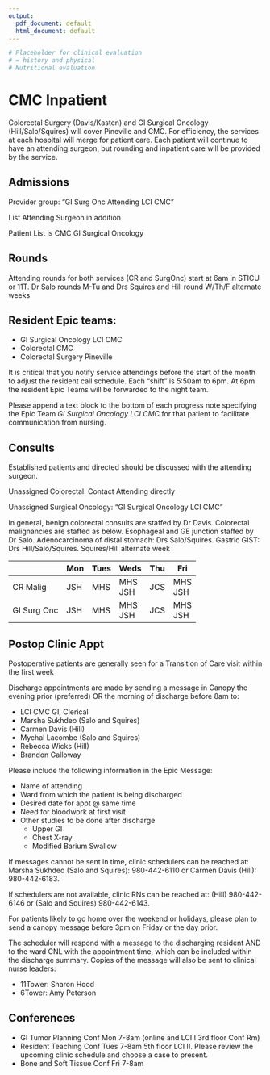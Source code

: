```yaml
---
output:
  pdf_document: default
  html_document: default
---
```

```r
# Placeholder for clinical evaluation
# = history and physical
# Nutritional evaluation
```
# CMC Inpatient

Colorectal Surgery (Davis/Kasten) and GI Surgical Oncology (Hill/Salo/Squires) will cover Pineville and CMC. For efficiency, the services at each hospital will merge for patient care. Each patient will continue to have an attending surgeon, but rounding and inpatient care will be provided by the service.

## Admissions

Provider group: “GI Surg Onc Attending LCI CMC”

List Attending Surgeon in addition

Patient List is CMC GI Surgical Oncology

## Rounds

Attending rounds for both services (CR and SurgOnc) start at 6am in STICU or 11T.  Dr Salo rounds M-Tu and Drs Squires and Hill round  W/Th/F alternate weeks

## Resident Epic teams:

- GI Surgical Oncology LCI CMC
- Colorectal CMC
- Colorectal Surgery Pineville

It is critical that you notify service attendings before the start of the month to adjust the resident call schedule. Each “shift” is 5:50am to 6pm. At 6pm the resident Epic Teams will be forwarded to the night team.

Please append a text block to the bottom of each progress note specifying the Epic Team *GI Surgical Oncology LCI CMC* for that patient to facilitate communication from nursing.


## Consults

Established patients and directed should be discussed with the attending surgeon.

Unassigned Colorectal: Contact Attending directly

Unassigned Surgical Oncology: “GI Surgical Oncology LCI CMC”

In general, benign colorectal consults are staffed by Dr Davis. Colorectal malignancies are staffed as below. Esophageal and GE junction staffed by Dr Salo. Adenocarcinoma of distal stomach: Drs Salo/Squires. Gastric GIST: Drs Hill/Salo/Squires. Squires/Hill alternate week
 
|  | Mon | Tues | Weds | Thu | Fri |
|---|---|---|---|---|---|
| CR Malig | JSH | MHS | MHS<br>JSH | JCS | MHS<br>JSH |
| GI Surg Onc | JSH | MHS | MHS<br>JSH | JCS | MHS<br>JSH |

## Postop Clinic Appt

Postoperative patients are generally seen for a Transition of Care visit within the first week

Discharge appointments are made by sending a message in Canopy the evening prior (preferred) OR the morning of discharge before 8am to:


- LCI CMC GI, Clerical
- Marsha Sukhdeo (Salo and Squires)
- Carmen Davis (Hill)
- Mychal Lacombe (Salo and Squires) 
- Rebecca Wicks (Hill) 
- Brandon Galloway

Please include the following information in the Epic Message:

- Name of attending
- Ward from which the patient is being discharged
- Desired date for appt @ same time
- Need for bloodwork at first visit
- Other studies to be done after discharge
  - Upper GI
  - Chest X-ray
  - Modified Barium Swallow

If messages cannot be sent in time, clinic schedulers can be reached at: Marsha Sukhdeo (Salo and Squires): 980-442-6110 or Carmen Davis  (Hill): 980-442-6183.

If schedulers are not available, clinic RNs can be reached at: (Hill) 980-442-6146 or (Salo and Squires) 980-442-6143.

For patients likely to go home over the weekend or holidays, please plan to send a canopy message before 3pm on Friday or the day prior.

The scheduler will respond with a message to the discharging resident AND to the ward CNL with the appointment time, which can be included within the discharge summary. Copies of the message will also be sent to clinical nurse leaders:

- 11Tower: Sharon Hood
- 6Tower: Amy Peterson

## Conferences

- GI Tumor Planning Conf Mon 7-8am (online and LCI I 3rd floor Conf Rm)
- Resident Teaching Conf Tues 7-8am 5th floor LCI II. Please review the upcoming clinic schedule and choose a case to present.
- Bone and Soft Tissue Conf Fri 7-8am
